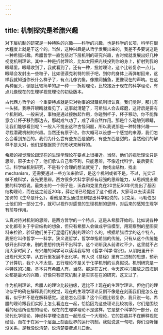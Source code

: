 ```yaml
---
---
---
```

title: 机制探究是希腊兴趣
---




对下层机制的研究是一种特殊的兴趣——科学的兴趣，也是科学的长项，科学在很大程度上就是干这个的。当然，这种兴趣是从哲学发展出来的，我差不多要说这是一种希腊兴趣。希腊哲学一直包括对下层机制的研究兴趣，古时候就发展出好几种视觉机制理论。其中一种是折射理论，比如太阳把光线投到你的身上，折射到我的眼睛里，眼睛收到了，我就看到了。还有一种，投射理论，这个比较复杂一点儿，眼睛会发射出一些粒子，比如德谟克利特的原子吧，到你的身体上再弹射回来，这样我就知道你长什么样子了，有点儿像钓鱼，像撒网捕鱼，更像现在的声呐。在这两种里头，倒是比较简单的那一种——折射理论，比较接近于现在的科学理论，有点儿像现在的生理学视觉理论的初级版本。

古代西方哲学的一个重要特点就是它对物事的潜藏机制很认真。我们觉得，那儿有一头猪，我睁开眼睛就看见了，这事就清楚了，可希腊人会去琢磨，这背后是要有个机制的。一般来说，事物是通过接触起作用，你碰到杯子，杯子移动，你不能靠意念让杯子移到那边去，那就成气功了，成了超自然作用。那是什么碰触到眼睛，让我们能够看到呢？一般人不提出这种古怪问题，所以我说那是一种特殊兴趣——寻找潜藏机制的兴趣。当然还有原子论。你大概可以设想一个感觉的来源，我们怎么会看到东西的，我们为什么尝有些东西是酸的、有些东西是甜的，当然他们的解释不是太对，他们是根据原子的形状来解释的。

希腊的视觉理论跟现在的生理学理论在要点上很接近。当然，他们的视觉理论只是思辨，原子太小了，他们承认自己看不到，只能思辨，不像近代科学，最后要实证。科学做机制研究，不是有个合理的想法就完了，你找出结构，找出mechanism，还需要通过一些方法来验证，是这个机制或者不是。不过，光实证做不成科学，首先要思辨。西方很多大科学家都有超强的思辨能力，从思辨提出重要的科学假说。最突出的一个例子是，沃森和克里克在20世纪50年代提出了基因结构理论，而在这之前近20年，薛定谔已经提出了这个假说，大家可以去读读薛定谔的《生命是什么》，看他是怎么通过思辨提出科学假说的。贝克莱、马勒伯朗士他们的一部分工作，就可以视作对感觉的生理机制的思辨，对后来的感知生理学有前导作用。

认真对待对机制的思辨，是西方哲学的一个特点，这是从希腊开始的。比如说各种文化都有关于宇宙结构的想象，但只有希腊人会做成宇宙模型，用观察到的星图资料来检验，验证他们关于行星运行机制的理论什么的。根据希腊哲学的这个特点，我把它叫作哲学——科学。狭义说哲学，哲学单指希腊的传统，只有从这个传统能够开出科学来，别的思想传统开不出科学，这个论断我从前讲过不少，这里就不占用大家时间了，有兴趣的同学可以读读我写的《哲学·科学·常识》。从阴阳里开不出现代天文学，从五行里发展不出化学。有人说《易经》里有二进制的思想，预示了计算机，我个人不太信。五行理论不是关于化学机制的认真假说。机制研究是一种特殊的兴趣，基本只有希腊人有，当然，那是在古代，今天这种兴趣放之四海到处都是最大的兴趣，好像只有研究机制才是实实在在的研究，这又过了。

作为机制理论，希腊人的理论比较初级，远比不上现在的生理学理论。但他们的理论似乎的确在解释我们的视觉，现在的生理学理论反倒不像是在刻画我们是怎么在看，似乎并不是在解释感觉。这是怎么回事？这个问题比较复杂，我只说一句。希腊的理论跟我们实际上怎么看连在一起，恰恰因为这些理论比较初级，它们是围绕看的经验所设想的理论，现在的生理学理论不是这样，它是整个科学的一部分，跟现代化学理论、神经科学理论连在一起形成一个大理论，它的旨趣并不在解释视觉经验，而在于在另一个层面上刻画世界的运行机制。我就说这一句吧，你们没听懂没关系，是我没说清楚，说清楚要费点儿口舌。